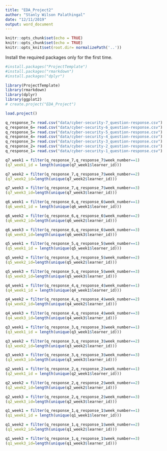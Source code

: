 ---
title: "EDA_Project2"
author: "Stanly Wilson Palathingal"
date: "12/11/2019"
output: word_document
---

```{r setup, include=FALSE}
knitr::opts_chunk$set(echo = TRUE)
knitr::opts_chunk$set(echo = TRUE)
knitr::opts_knit$set(root.dir= normalizePath('..'))
```

Install the required packages only for the first time.
```{r Installation of packages, message=FALSE}
#install.packages("ProjectTemplate")
#install.packages("rmarkdown")
#install.packages("dplyr")
```

```{r Load library and create the project, message=FALSE}
library(ProjectTemplate)
library(rmarkdown)
library(dplyr)
library(ggplot2)
# create.project("EDA_Project")
```

```{r Setting of working directory and load project}
load.project()
```

```{r Loading the dataset and extracting the data}
q_response_7= read.csv("data/cyber-security-7_question-response.csv")
q_response_6= read.csv("data/cyber-security-6_question-response.csv")
q_response_5= read.csv("data/cyber-security-5_question-response.csv")
q_response_4= read.csv("data/cyber-security-4_question-response.csv")
q_response_3= read.csv("data/cyber-security-3_question-response.csv")
q_response_2= read.csv("data/cyber-security-2_question-response.csv")
q_response_1= read.csv("data/cyber-security-1_question-response.csv")

```


```{r Extracting the data from 7}
q7_week1 = filter(q_response_7,q_response_7$week_number==1)
(q7_week1_id = length(unique(q7_week1$learner_id)))

q7_week2 = filter(q_response_7,q_response_7$week_number==2)
(q7_week2_id=length(unique(q7_week2$learner_id)))

q7_week3 = filter(q_response_7,q_response_7$week_number==3)
(q7_week3_id=length(unique(q7_week3$learner_id)))

```

```{r Extracting the data from 6}
q6_week1 = filter(q_response_6,q_response_6$week_number==1)
(q6_week1_id = length(unique(q6_week1$learner_id)))

q6_week2 = filter(q_response_6,q_response_6$week_number==2)
(q6_week2_id=length(unique(q6_week2$learner_id)))

q6_week3 = filter(q_response_6,q_response_6$week_number==3)
(q6_week3_id=length(unique(q6_week3$learner_id)))
```

```{r Extracting the data from 5}
q5_week1 = filter(q_response_5,q_response_5$week_number==1)
(q5_week1_id = length(unique(q5_week1$learner_id)))

q5_week2 = filter(q_response_5,q_response_5$week_number==2)
(q5_week2_id=length(unique(q5_week2$learner_id)))

q5_week3 = filter(q_response_5,q_response_5$week_number==3)
(q5_week3_id=length(unique(q5_week3$learner_id)))
```
```{r Extracting the data from 4}
q4_week1 = filter(q_response_4,q_response_4$week_number==1)
(q4_week1_id = length(unique(q4_week1$learner_id)))

q4_week2 = filter(q_response_4,q_response_4$week_number==2)
(q4_week2_id=length(unique(q4_week2$learner_id)))

q4_week3 = filter(q_response_4,q_response_4$week_number==3)
(q4_week3_id=length(unique(q4_week3$learner_id)))
```
```{r Extracting the data from 3}
q3_week1 = filter(q_response_3,q_response_3$week_number==1)
(q3_week1_id = length(unique(q3_week1$learner_id)))

q3_week2 = filter(q_response_3,q_response_3$week_number==2)
(q3_week2_id=length(unique(q3_week2$learner_id)))

q3_week3 = filter(q_response_3,q_response_3$week_number==3)
(q3_week3_id=length(unique(q3_week3$learner_id)))
```
```{r Extracting the data from 2}
q2_week1 = filter(q_response_2,q_response_2$week_number==1)
(q2_week1_id = length(unique(q2_week1$learner_id)))

q2_week2 = filter(q_response_2,q_response_2$week_number==2)
(q2_week2_id=length(unique(q2_week2$learner_id)))

q2_week3 = filter(q_response_2,q_response_2$week_number==3)
(q2_week3_id=length(unique(q2_week3$learner_id)))
```
```{r Extracting the data from 1}
q1_week1 = filter(q_response_1,q_response_1$week_number==1)
(q1_week1_id = length(unique(q1_week1$learner_id)))

q1_week2 = filter(q_response_1,q_response_1$week_number==2)
(q1_week2_id=length(unique(q1_week2$learner_id)))

q1_week3 = filter(q_response_1,q_response_1$week_number==3)
(q1_week3_id=length(unique(q1_week3$learner_id)))
```

